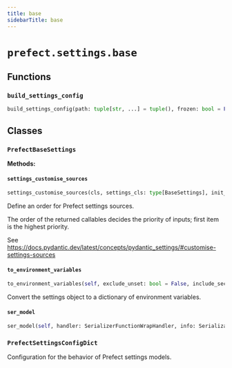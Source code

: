 ```yaml
---
title: base
sidebarTitle: base
---
```


# `prefect.settings.base`

## Functions

### `build_settings_config`

```python
build_settings_config(path: tuple[str, ...] = tuple(), frozen: bool = False) -> PrefectSettingsConfigDict
```

## Classes

### `PrefectBaseSettings`

**Methods:**

#### `settings_customise_sources`

```python
settings_customise_sources(cls, settings_cls: type[BaseSettings], init_settings: PydanticBaseSettingsSource, env_settings: PydanticBaseSettingsSource, dotenv_settings: PydanticBaseSettingsSource, file_secret_settings: PydanticBaseSettingsSource) -> tuple[PydanticBaseSettingsSource, ...]
```

Define an order for Prefect settings sources.

The order of the returned callables decides the priority of inputs; first item is the highest priority.

See https://docs.pydantic.dev/latest/concepts/pydantic_settings/#customise-settings-sources


#### `to_environment_variables`

```python
to_environment_variables(self, exclude_unset: bool = False, include_secrets: bool = True, include_aliases: bool = False) -> dict[str, str]
```

Convert the settings object to a dictionary of environment variables.


#### `ser_model`

```python
ser_model(self, handler: SerializerFunctionWrapHandler, info: SerializationInfo) -> Any
```

### `PrefectSettingsConfigDict`


Configuration for the behavior of Prefect settings models.

